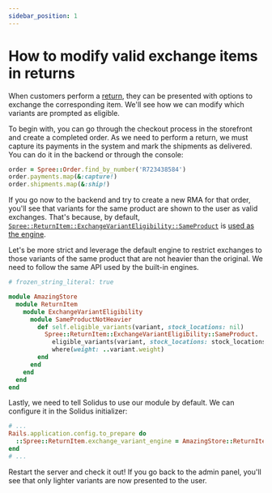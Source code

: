 ```yaml
---
sidebar_position: 1
---
```


# How to modify valid exchange items in returns

When customers perform a [return][returns], they can be presented with options
to exchange the corresponding item. We'll see how we can modify which variants are
prompted as eligible.

To begin with, you can go through the checkout process in the storefront and
create a completed order. As we need to perform a return, we must capture its
payments in the system and mark the shipments as delivered. You can do it in
the backend or through the console:

```ruby
order = Spree::Order.find_by_number('R723438584')
order.payments.map(&:capture!)
order.shipments.map(&:ship!)
```

If you go now to the backend and try to create a new RMA for that order, you'll
see that variants for the same product are shown to the user as valid
exchanges. That's because, by default,
[`Spree::ReturnItem::ExchangeVariantEligibility::SameProduct`][same-product] is
[used as the engine][configure-exchange-variant-engine].

Let's be more strict and leverage the default engine to restrict exchanges to
those variants of the same product that are not heavier than the original. We
need to follow the same API used by the built-in engines.

```ruby title="app/services/amazing_store/return_item/exchange_variant_eligibility/same_product_not_heavier.rb"
# frozen_string_literal: true

module AmazingStore
  module ReturnItem
    module ExchangeVariantEligibility
      module SameProductNotHeavier
        def self.eligible_variants(variant, stock_locations: nil)
          Spree::ReturnItem::ExchangeVariantEligibility::SameProduct.
            eligible_variants(variant, stock_locations: stock_locations).
            where(weight: ..variant.weight)
        end
      end
    end
  end
end
```

Lastly, we need to tell Solidus to use our module by default. We can configure
it in the Solidus initializer:

```ruby title="config/initializers/spree.rb"
# ...
Rails.application.config.to_prepare do
  ::Spree::ReturnItem.exchange_variant_engine = AmazingStore::ReturnItem::ExchangeVariantEligibility::SameProductNotHeavier
end
# ...
```

Restart the server and check it out! If you go back to the admin panel, you'll
see that only lighter variants are now presented to the user.

[returns]: /advanced-solidus/returns.mdx
[configure-exchange-variant-engine]: https://github.com/solidusio/solidus/blob/master/core/app/models/spree/return_item.rb#L22
[same-product]: https://github.com/solidusio/solidus/blob/master/core/app/models/spree/return_item/exchange_variant_eligibility/same_product.rb
